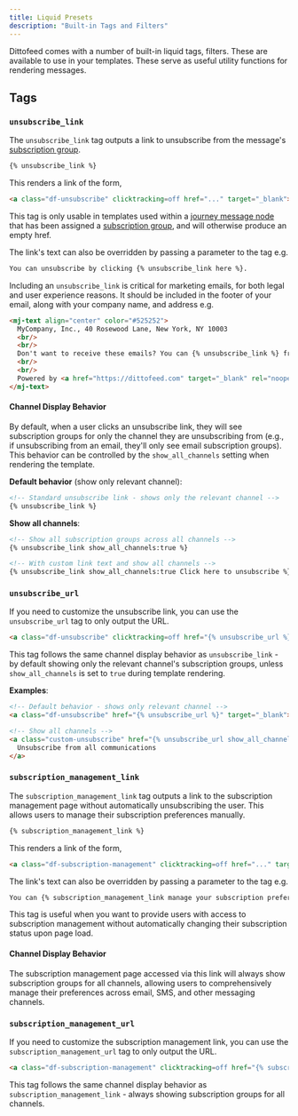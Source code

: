 ```yaml
---
title: Liquid Presets
description: "Built-in Tags and Filters"
---
```


Dittofeed comes with a number of built-in liquid tags, filters. These are available to use in your templates. These serve as useful utility functions for rendering messages.

## Tags

### `unsubscribe_link`

The `unsubscribe_link` tag outputs a link to unsubscribe from the message's [subscription group](/resources/subscription-groups). 

```html
{% unsubscribe_link %}
```

This renders a link of the form,

```html
<a class="df-unsubscribe" clicktracking=off href="..." target="_blank">unsubscribe</a>
```

This tag is only usable in templates used within a [journey message node](resources/journey-nodes/message) that has been assigned a [subscription group](/resources/subscription-groups), and will otherwise produce an empty href.

The link's text can also be overridden by passing a parameter to the tag e.g.

```html
You can unsubscribe by clicking {% unsubscribe_link here %}.
```

Including an `unsubscribe_link` is critical for marketing emails, for both legal and user experience reasons. It should be included in the footer of your email, along with your company name, and address e.g.

```html
<mj-text align="center" color="#525252">
  MyCompany, Inc., 40 Rosewood Lane, New York, NY 10003
  <br/>
  <br/>
  Don't want to receive these emails? You can {% unsubscribe_link %} from them here.
  <br/>
  <br/>
  Powered by <a href="https://dittofeed.com" target="_blank" rel="noopener noreferrer">Dittofeed</a>.
</mj-text>
```

#### Channel Display Behavior

By default, when a user clicks an unsubscribe link, they will see subscription groups for only the channel they are unsubscribing from (e.g., if unsubscribing from an email, they'll only see email subscription groups). This behavior can be controlled by the `show_all_channels` setting when rendering the template.

**Default behavior** (show only relevant channel):
```html
<!-- Standard unsubscribe link - shows only the relevant channel -->
{% unsubscribe_link %}
```

**Show all channels**:
```html
<!-- Show all subscription groups across all channels -->
{% unsubscribe_link show_all_channels:true %}

<!-- With custom link text and show all channels -->
{% unsubscribe_link show_all_channels:true Click here to unsubscribe %}
```

### `unsubscribe_url`

If you need to customize the unsubscribe link, you can use the `unsubscribe_url` tag to only output the URL.

```html
<a class="df-unsubscribe" clicktracking=off href="{% unsubscribe_url %}" target="_blank">unsubscribe</a>
```

This tag follows the same channel display behavior as `unsubscribe_link` - by default showing only the relevant channel's subscription groups, unless `show_all_channels` is set to `true` during template rendering.

**Examples**:
```html
<!-- Default behavior - shows only relevant channel -->
<a class="df-unsubscribe" href="{% unsubscribe_url %}" target="_blank">unsubscribe</a>

<!-- Show all channels -->
<a class="custom-unsubscribe" href="{% unsubscribe_url show_all_channels:true %}" target="_blank">
  Unsubscribe from all communications
</a>
```

### `subscription_management_link`

The `subscription_management_link` tag outputs a link to the subscription management page without automatically unsubscribing the user. This allows users to manage their subscription preferences manually.

```html
{% subscription_management_link %}
```

This renders a link of the form,

```html
<a class="df-subscription-management" clicktracking=off href="..." target="_blank">manage subscriptions</a>
```

The link's text can also be overridden by passing a parameter to the tag e.g.

```html
You can {% subscription_management_link manage your subscription preferences %}.
```

This tag is useful when you want to provide users with access to subscription management without automatically changing their subscription status upon page load.

#### Channel Display Behavior

The subscription management page accessed via this link will always show subscription groups for all channels, allowing users to comprehensively manage their preferences across email, SMS, and other messaging channels.

### `subscription_management_url`

If you need to customize the subscription management link, you can use the `subscription_management_url` tag to only output the URL.

```html
<a class="df-subscription-management" clicktracking=off href="{% subscription_management_url %}" target="_blank">manage subscriptions</a>
```

This tag follows the same channel display behavior as `subscription_management_link` - always showing subscription groups for all channels.

